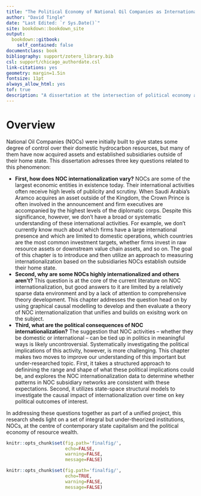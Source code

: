```yaml
--- 
title: "The Political Economy of National Oil Companies as International Investors"
author: "David Tingle"
date: "Last Edited: `r Sys.Date()`"
site: bookdown::bookdown_site
output:
  bookdown::gitbook:
    self_contained: false
documentclass: book
bibliography: support/zotero_library.bib
csl: support/chicago_authordate.csl
link-citations: yes
geometry: margin=1.5in
fontsize: 11pt
always_allow_html: yes
tof: true
description: "A dissertation at the intersection of political economy and business studies."
---
```


# Overview {-}

National Oil Companies (NOCs) were initially built to give states some degree of control over their domestic hydrocarbon resources, but many of them have now acquired assets and established subsidiaries outside of their home state. This dissertation adresses three key questions related to this phenomenon:

- **First, how does NOC internationalization vary?** NOCs are some of the largest economic entities in existence today. Their international activities often receive high levels of publicity and scrutiny. When Saudi Arabia's Aramco acquires an asset outside of the Kingdom, the Crown Prince is often involved in the announcement and firm executives are accompanied by the highest levels of the diplomatic corps. Despite this significance, however, we don't have a broad or systematic understanding of these international activities. For example, we don't currently know much about which firms have a large international presence and which are limited to domestic operations, which countries are the most common investment targets, whether firms invest in raw resource assets or downstream value chain assets, and so on. The goal of this chapter is to introduce and then utilize an approach to measuring internationalization based on the subsidiaries NOCs establish outside their home state.
- **Second, why are some NOCs highly internationalized and others aren't?** This question is at the core of the current literature on NOC internationalization, but good answers to it are limited by a relatively sparse data environment and by a lack of attention to comprehensive theory development. This chapter addresses the question head on by using graphical causal modelling to develop and then evaluate a theory of NOC internationalization that unifies and builds on exisitng work on the subject.
- **Third, what are the political consequences of NOC internationalization?** The suggestion that NOC activities -- whether they be domestic or international -- can be tied up in politics in meaningful ways is likely uncontroversial. Systematically investigating the political implications of this activity, however, is more challenging. This chapter makes two moves to improve our understanding of this important but under-researched topic. First, it takes a structured approach to definining the range and shape of what these political implications could be, and explores the NOC internationalization data to determine whether patterns in NOC subsidiary networks are consistent with these expectations. Second, it utilizes state-space structural models to investigate the causal impact of internationalization over time on key political outcomes of interest. 

In addressing these questions together as part of a unified project, this research sheds light on a set of integral but under-theorized institutions, NOCs, at the centre of contemporary state capitalism and the political economy of resource wealth.

```r
knitr::opts_chunk$set(fig.path='finalfig/',
                      echo=FALSE, 
                      warning=FALSE, 
                      message=FALSE)
```

```r
knitr::opts_chunk$set(fig.path='finalfig/',
                      echo=TRUE, 
                      warning=FALSE, 
                      message=FALSE)
```



